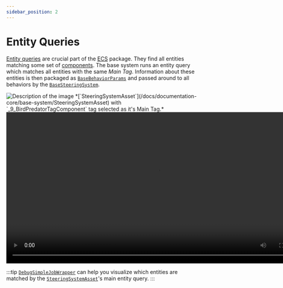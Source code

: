 ```yaml
---
sidebar_position: 2
---
```


# Entity Queries

[Entity queries](https://docs.unity3d.com/Packages/com.unity.entities@1.3/manual/systems-entityquery.html) are crucial part of the [ECS](https://docs.unity3d.com/Packages/com.unity.entities@1.3/manual/index.html) package. They find all entities matching some set of [components](https://docs.unity3d.com/Packages/com.unity.entities@1.3/manual/concepts-components.html). The base system runs an entity query which matches all entities with the same *Main Tag*. Information about these entities is then packaged as [`BaseBehaviorParams`](/docs/documentation-core/base-system/BaseBehaviorParams) and passed around to all behaviors by the [`BaseSteeringSystem`](/docs/documentation-core/base-system/BaseSteeringSystem).

<img src="/img/core/EntityQuery.png" alt="Description of the image"/>
*[`SteeringSystemAsset`](/docs/documentation-core/base-system/SteeringSystemAsset) with `_9_BirdPredatorTagComponent` tag selected as it's Main Tag.*

<video controls width="800">
    <source src="/videos/SimpleDebugJob.mp4" type="video/mp4" />
    Your browser does not support the video tag.
</video>

:::tip
[`DebugSimpleJobWrapper`](/docs/documentation-defaults/behaviors/simple-behaviors/debug-simple) can help you visualize which entities are matched by the [`SteeringSystemAsset`](/docs/documentation-core/base-system/SteeringSystemAsset)'s main entity query.
:::